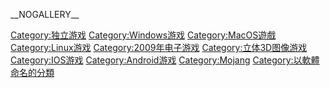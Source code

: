 {{NoteTA
| G1=Minecraft
}}
__NOGALLERY__

{{catmore}}
[[Category:独立游戏|Category:独立游戏]]
[[Category:Windows游戏|Category:Windows游戏]]
[[Category:MacOS遊戲|Category:MacOS遊戲]]
[[Category:Linux游戏|Category:Linux游戏]]
[[Category:2009年电子游戏|Category:2009年电子游戏]]
[[Category:立体3D图像游戏|Category:立体3D图像游戏]]
[[Category:IOS游戏|Category:IOS游戏]]
[[Category:Android游戏|Category:Android游戏]]
[[Category:Mojang|Category:Mojang]]
[[Category:以軟體命名的分類|Category:以軟體命名的分類]]